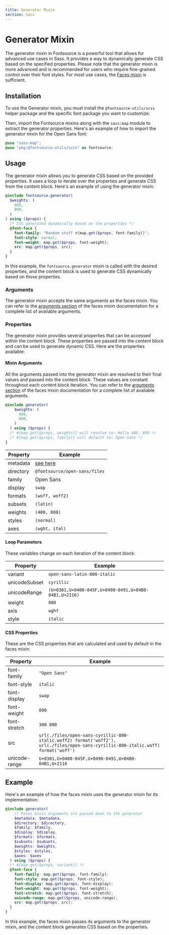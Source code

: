 ```yaml
---
title: Generator Mixin
section: Sass
---
```


# Generator Mixin

The generator mixin in Fontsource is a powerful tool that allows for advanced use cases in Sass. It provides a way to dynamically generate CSS based on the specified properties. Please note that the generator mixin is more advanced and is recommended for users who require fine-grained control over their font styles. For most use cases, the [Faces mixin](./faces-mixin) is sufficient.

## Installation

To use the Generator mixin, you must install the `@fontsource-utils/scss` helper package and the specific font package you want to customize:

<PackageManagerCode cmd="@fontsource-utils/scss" />

Then, import the Fontsource mixins along with the `sass:map` module to extract the generator properties. Here's an example of how to import the generator mixin for the Open Sans font:

```scss
@use "sass:map";
@use "pkg:@fontsource-utils/scss" as fontsource;
```

## Usage

The generator mixin allows you to generate CSS based on the provided properties. It uses a loop to iterate over the properties and generate CSS from the content block. Here's an example of using the generator mixin:

```scss
@include fontsource.generator(
  $weights: (
    400,
    800,
  )
) using ($props) {
  /* CSS generated dynamically based on the properties */
  @font-face {
    font-family: "Random stuff #{map.get($props, font-family)}";
    font-style: normal;
    font-weight: map.get($props, font-weight);
    src: map.get($props, src);
  }
}
```

In this example, the `fontsource.generator` mixin is called with the desired properties, and the content block is used to generate CSS dynamically based on those properties.

### Arguments

The generator mixin accepts the same arguments as the faces mixin. You can refer to the [arguments section](./faces-mixin#arguments) of the faces mixin documentation for a complete list of available arguments.

### Properties

The generator mixin provides several properties that can be accessed within the content block. These properties are passed into the content block and can be used to generate dynamic CSS. Here are the properties available:

#### Mixin Arguments

All the arguments passed into the generator mixin are resolved to their final values and passed into the content block. These values are constant throughout each content block iteration. You can refer to the [arguments section](./faces-mixin#arguments) of the faces mixin documentation for a complete list of available arguments.

```scss
@include generator(
    $weights: (
      400,
      800,
    )
  ) using ($props) {
  /* #{map.get($props, weights)} will resolve to: Hello 400, 800 */
  /* #{map.get($props, family)} will default to: Open Sans */
}
```

| Property  | Example                                                                                                  |
|-----------|----------------------------------------------------------------------------------------------------------|
| metadata  | [see here](https://github.com/fontsource/font-files/blob/main/fonts/google/open-sans/scss/metadata.scss) |
| directory | `@fontsource/open-sans/files`                                                                            |
| family    | Open Sans                                                                                                |
| display   | `swap`                                                                                                   |
| formats   | `(woff, woff2)`                                                                                          |
| subsets   | `(latin)`                                                                                                |
| weights   | `(400, 800)`                                                                                             |
| styles    | `(normal)`                                                                                               |
| axes      | `(wght, ital)`                                                                                           |

#### Loop Parameters

These variables change on each iteration of the content block:

| Property      | Example                                               |
|---------------|-------------------------------------------------------|
| variant       | `open-sans-latin-800-italic`                          |
| unicodeSubset | `cyrillic`                                            |
| unicodeRange  | `(U+0301,U+0400-045F,U+0490-0491,U+04B0-04B1,U+2116)` |
| weight        | `800`                                                 |
| axis          | `wght`                                                |
| style         | `italic`                                              |

#### CSS Properties

These are the CSS properties that are calculated and used by default in the faces mixin:

| Property      | Example                                                                                                                            |
|---------------|------------------------------------------------------------------------------------------------------------------------------------|
| font-family   | `"Open Sans"`                                                                                                                      |
| font-style    | `italic`                                                                                                                           |
| font-display  | `swap`                                                                                                                             |
| font-weight   | `800`                                                                                                                              |
| font-stretch  | `300 800`                                                                                                                          |
| src           | `url(./files/open-sans-cyrillic-800-italic.woff2) format('woff2'), url(./files/open-sans-cyrillic-800-italic.woff) format('woff')` |
| unicode-range | `U+0301,U+0400-045F,U+0490-0491,U+04B0-04B1,U+2116`                                                                                |

## Example

Here's an example of how the faces mixin uses the generator mixin for its implementation:

```scss
@include generator(
    // Faces mixin arguments are passed down to the generator
    $metadata: $metadata,
    $directory: $directory,
    $family: $family,
    $display: $display,
    $formats: $formats,
    $subsets: $subsets,
    $weights: $weights,
    $styles: $styles,
    $axes: $axes
  ) using ($props) {
  /* #{map.get($props, variant)} */
  @font-face {
    font-family: map.get($props, font-family);
    font-style: map.get($props, font-style);
    font-display: map.get($props, font-display);
    font-weight: map.get($props, font-weight);
    font-stretch: map.get($props, font-stretch);
    unicode-range: map.get($props, unicode-range);
    src: map.get($props, src);
  }
}
```

In this example, the faces mixin passes its arguments to the generator mixin, and the content block generates CSS based on the properties.
